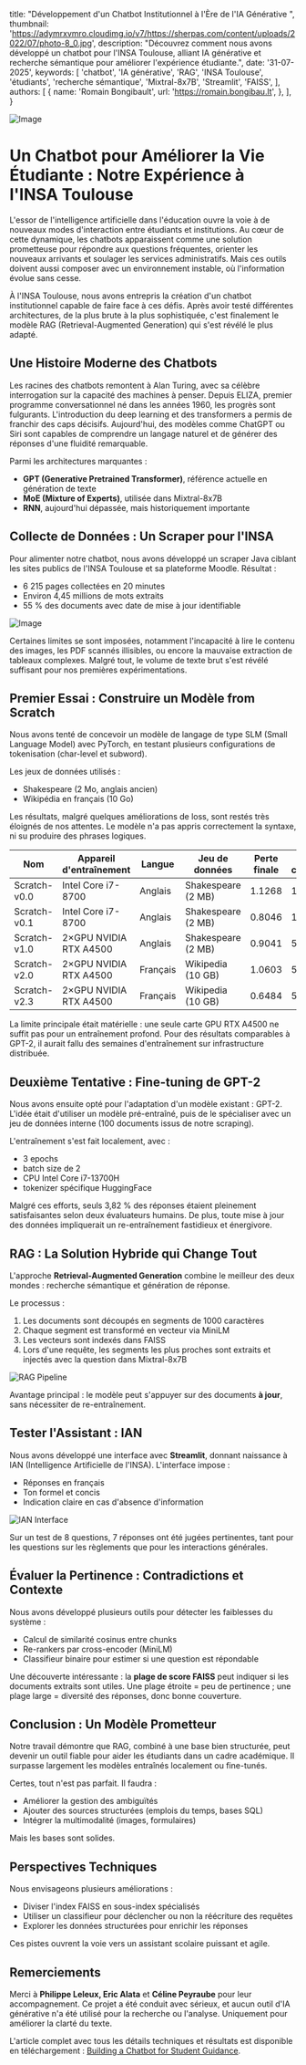   title: "Développement d'un Chatbot Institutionnel à l'Ère de l'IA Générative ",
  thumbnail: 'https://adymrxvmro.cloudimg.io/v7/https://sherpas.com/content/uploads/2022/07/photo-8_0.jpg',
  description: "Découvrez comment nous avons développé un chatbot pour l'INSA Toulouse, alliant IA générative et recherche sémantique pour améliorer l'expérience étudiante.",
  date: '31-07-2025',
  keywords: [
    'chatbot',
    'IA générative',
    'RAG',
    'INSA Toulouse',
    'étudiants',
    'recherche sémantique',
    'Mixtral-8x7B',
    'Streamlit',
    'FAISS',
  ],
  authors: [
    {
      name: 'Romain Bongibault',
      url: 'https://romain.bongibau.lt',
    },
  ],
}

![Image](https://adymrxvmro.cloudimg.io/v7/https://sherpas.com/content/uploads/2022/07/photo-8_0.jpg)

# Un Chatbot pour Améliorer la Vie Étudiante : Notre Expérience à l'INSA Toulouse

L'essor de l'intelligence artificielle dans l'éducation ouvre la voie à de nouveaux modes d'interaction entre étudiants et institutions. Au cœur de cette dynamique, les chatbots apparaissent comme une solution prometteuse pour répondre aux questions fréquentes, orienter les nouveaux arrivants et soulager les services administratifs. Mais ces outils doivent aussi composer avec un environnement instable, où l'information évolue sans cesse.

À l'INSA Toulouse, nous avons entrepris la création d'un chatbot institutionnel capable de faire face à ces défis. Après avoir testé différentes architectures, de la plus brute à la plus sophistiquée, c'est finalement le modèle RAG (Retrieval-Augmented Generation) qui s'est révélé le plus adapté.

## Une Histoire Moderne des Chatbots

Les racines des chatbots remontent à Alan Turing, avec sa célèbre interrogation sur la capacité des machines à penser. Depuis ELIZA, premier programme conversationnel né dans les années 1960, les progrès sont fulgurants. L'introduction du deep learning et des transformers a permis de franchir des caps décisifs. Aujourd'hui, des modèles comme ChatGPT ou Siri sont capables de comprendre un langage naturel et de générer des réponses d'une fluidité remarquable.

Parmi les architectures marquantes :

- **GPT (Generative Pretrained Transformer)**, référence actuelle en génération de texte
- **MoE (Mixture of Experts)**, utilisée dans Mixtral-8x7B
- **RNN**, aujourd'hui dépassée, mais historiquement importante

## Collecte de Données : Un Scraper pour l'INSA

Pour alimenter notre chatbot, nous avons développé un scraper Java ciblant les sites publics de l'INSA Toulouse et sa plateforme Moodle. Résultat :

- 6 215 pages collectées en 20 minutes
- Environ 4,45 millions de mots extraits
- 55 % des documents avec date de mise à jour identifiable

![Image](/images/projects/building-a-chatbot-for-student-guidance/scrapping.png)

Certaines limites se sont imposées, notamment l'incapacité à lire le contenu des images, les PDF scannés illisibles, ou encore la mauvaise extraction de tableaux complexes. Malgré tout, le volume de texte brut s'est révélé suffisant pour nos premières expérimentations.

## Premier Essai : Construire un Modèle from Scratch

Nous avons tenté de concevoir un modèle de langage de type SLM (Small Language Model) avec PyTorch, en testant plusieurs configurations de tokenisation (char-level et subword).

Les jeux de données utilisés :

- Shakespeare (2 Mo, anglais ancien)
- Wikipédia en français (10 Go)

Les résultats, malgré quelques améliorations de loss, sont restés très éloignés de nos attentes. Le modèle n'a pas appris correctement la syntaxe, ni su produire des phrases logiques.

| Nom          | Appareil d'entraînement         | Langue   | Jeu de données         | Perte finale | Taille contexte | Batch size | Durée     |
|--------------|------------------------------|----------|-----------------------|------------|---------------|-------------|------------|
| Scratch-v0.0 | Intel Core i7-8700           | Anglais  | Shakespeare (2 MB)    | 1.1268     | 192           | 32          | 03:24:00   |
| Scratch-v0.1 | Intel Core i7-8700           | Anglais  | Shakespeare (2 MB)    | 0.8046     | 192           | 32          | 06:11:00   |
| Scratch-v1.0 | 2&times;GPU NVIDIA RTX A4500      | Anglais  | Shakespeare (2 MB)    | 0.9041     | 512           | 32          | 00:28:00   |
| Scratch-v2.0 | 2&times;GPU NVIDIA RTX A4500      | Français   | Wikipedia (10 GB)     | 1.0603     | 512           | 32          | 00:27:00   |
| Scratch-v2.3 | 2&times;GPU NVIDIA RTX A4500      | Français   | Wikipedia (10 GB)     | 0.6484     | 512           | 48          | 03:31:00   |


La limite principale était matérielle : une seule carte GPU RTX A4500 ne suffit pas pour un entraînement profond. Pour des résultats comparables à GPT-2, il aurait fallu des semaines d'entraînement sur infrastructure distribuée.

## Deuxième Tentative : Fine-tuning de GPT-2

Nous avons ensuite opté pour l'adaptation d'un modèle existant : GPT-2. L'idée était d'utiliser un modèle pré-entraîné, puis de le spécialiser avec un jeu de données interne (100 documents issus de notre scraping).

L'entraînement s'est fait localement, avec :

- 3 epochs
- batch size de 2
- CPU Intel Core i7-13700H
- tokenizer spécifique HuggingFace

Malgré ces efforts, seuls 3,82 % des réponses étaient pleinement satisfaisantes selon deux évaluateurs humains. De plus, toute mise à jour des données impliquerait un re-entraînement fastidieux et énergivore.

## RAG : La Solution Hybride qui Change Tout

L'approche **Retrieval-Augmented Generation** combine le meilleur des deux mondes : recherche sémantique et génération de réponse.

Le processus :

1. Les documents sont découpés en segments de 1000 caractères
2. Chaque segment est transformé en vecteur via MiniLM
3. Les vecteurs sont indexés dans FAISS
4. Lors d'une requête, les segments les plus proches sont extraits et injectés avec la question dans Mixtral-8x7B

![RAG Pipeline](/images/projects/building-a-chatbot-for-student-guidance/rag.png)

Avantage principal : le modèle peut s'appuyer sur des documents **à jour**, sans nécessiter de re-entraînement.

## Tester l'Assistant : IAN

Nous avons développé une interface avec **Streamlit**, donnant naissance à IAN (Intelligence Artificielle de l'INSA). L'interface impose :

- Réponses en français
- Ton formel et concis
- Indication claire en cas d'absence d'information

![IAN Interface](/images/projects/building-a-chatbot-for-student-guidance/ian.png)

Sur un test de 8 questions, 7 réponses ont été jugées pertinentes, tant pour les questions sur les règlements que pour les interactions générales.

## Évaluer la Pertinence : Contradictions et Contexte

Nous avons développé plusieurs outils pour détecter les faiblesses du système :

- Calcul de similarité cosinus entre chunks
- Re-rankers par cross-encoder (MiniLM)
- Classifieur binaire pour estimer si une question est répondable

Une découverte intéressante : la **plage de score FAISS** peut indiquer si les documents extraits sont utiles. Une plage étroite = peu de pertinence ; une plage large = diversité des réponses, donc bonne couverture.

## Conclusion : Un Modèle Prometteur

Notre travail démontre que RAG, combiné à une base bien structurée, peut devenir un outil fiable pour aider les étudiants dans un cadre académique. Il surpasse largement les modèles entraînés localement ou fine-tunés.

Certes, tout n'est pas parfait. Il faudra :

- Améliorer la gestion des ambiguïtés
- Ajouter des sources structurées (emplois du temps, bases SQL)
- Intégrer la multimodalité (images, formulaires)

Mais les bases sont solides.

## Perspectives Techniques

Nous envisageons plusieurs améliorations :

- Diviser l'index FAISS en sous-index spécialisés
- Utiliser un classifieur pour déclencher ou non la réécriture des requêtes
- Explorer les données structurées pour enrichir les réponses

Ces pistes ouvrent la voie vers un assistant scolaire puissant et agile.

## Remerciements

Merci à **Philippe Leleux, Eric Alata** et **Céline Peyraube** pour leur accompagnement. Ce projet a été conduit avec sérieux, et aucun outil d'IA générative n'a été utilisé pour la recherche ou l'analyse. Uniquement pour améliorer la clarté du texte.

L'article complet avec tous les détails techniques et résultats est disponible en téléchargement : [Building a Chatbot for Student Guidance](/attachments/building-a-chatbot-for-student-guidance.pdf).